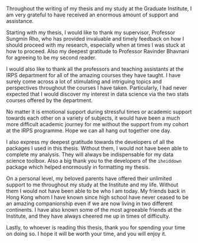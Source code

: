 Throughout the writing of my thesis and my study at the Graduate Institute, I am very grateful to have received an enormous amount of support and assistance.

Starting with my thesis, I would like to thank my supervisor, Professor Sungmin Rho, who has provided invaluable and timely feedback on how I should proceed with my research, especially when at times I was stuck at how to proceed. Also my deepest gratitude to Professor Ravinder Bhavnani for agreeing to be my second reader.

I would also like to thank all the professors and teaching assistants at the IRPS department for all of the amazing courses they have taught. I have surely come across a lot of stimulating and intriguing topics and perspectives throughout the courses I have taken. Particularly, I had never expected that I would discover my interest in data science via the two stats courses offered by the department.

No matter it is emotional support during stressful times or academic support towards each other on a variety of subjects, it would have been a much more difficult academic journey for me without the support from my cohort at the IRPS programme. Hope we can all hang out together one day.

I also express my deepest gratitude towards the developers of all the packages I used in this thesis. Without them, I would not have been able to complete my analysis. They will always be indispensable for my data science toolbox. Also a big thank you to the developers of the `iheiddown` package which helped enormously in formatting my thesis.

On a personal level, my beloved parents have offered their unlimited support to me throughout my study at the Institute and my life. Without them I would not have been able to be who I am today. My friends back in Hong Kong whom I have known since high school have never ceased to be an amazing companionship even if we are now living in two different continents. I have also known some of the most agreeable friends at the Institute, and they have always cheered me up in times of difficulty.

Lastly, to whoever is reading this thesis, thank you for spending your time on doing so. I hope it will be worth your time, and you will enjoy it.

```{=tex}
\begin{flushright}
Chin Man KWAN \\
Graduate Institute, Geneva \\
10 January 2022
\end{flushright}
```
